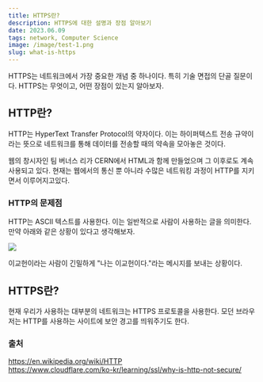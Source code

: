 ```yaml
---
title: HTTPS란?
description: HTTPS에 대한 설명과 장점 알아보기
date: 2023.06.09
tags: network, Computer Science
image: /image/test-1.png
slug: what-is-https
---
```


HTTPS는 네트워크에서 가장 중요한 개념 중 하나이다.
특히 기술 면접의 단골 질문이다.
HTTPS는 무엇이고, 어떤 장점이 있는지 알아보자.

## HTTP란?

HTTP는 HyperText Transfer Protocol의 약자이다.
이는 하이퍼텍스트 전송 규약이라는 뜻으로 네트워크를 통해 데이터를 전송할 때의 약속을 모아놓은 것이다.

웹의 창시자인 팀 버너스 리가 CERN에서 HTML과 함께 만들었으며 그 이후로도 계속 사용되고 있다.
현재는 웹에서의 통신 뿐 아니라 수많은 네트워킹 과정이 HTTP를 지키면서 이루어지고있다.

### HTTP의 문제점

HTTP는 ASCII 텍스트를 사용한다.
이는 일반적으로 사람이 사용하는 글을 의미한다.
만약 아래와 같은 상황이 있다고 생각해보자.

![](/image/test-1.png)

이교헌이라는 사람이 긴밀하게 "나는 이교헌이다."라는 메시지를 보내는 상황이다.

## HTTPS란?

현재 우리가 사용하는 대부분의 네트워크는 HTTPS 프로토콜을 사용한다.
모던 브라우저는 HTTP를 사용하는 사이트에 보안 경고를 띄워주기도 한다.

### 출처

https://en.wikipedia.org/wiki/HTTP  
https://www.cloudflare.com/ko-kr/learning/ssl/why-is-http-not-secure/
